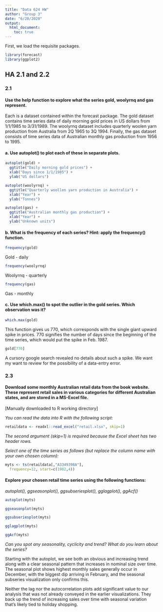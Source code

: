 ```yaml
---
title: "Data 624 HW"
author: "Group 3"
date: "6/20/2020"
output: 
  html_document:
    toc: true
---
```


First, we load the requisite packages.  

```r
library(forecast)
library(ggplot2)
```

## HA 2.1 and 2.2

### 2.1 

#### Use the help function to explore what the series gold, woolyrnq and gas represent.

Each is a dataset contained within the forecast package. The gold dataset contains time series data of daily morning gold prices in US dollars from 1/1/1985 to 3/31/1989. The woolyrnq dataset includes quarterly woolen yarn production from Australia from 2Q 1965 to 3Q 1994. Finally, the gas dataset consists of time series data of Australian monthly gas production from 1956 to 1995.

#### a. Use autoplot() to plot each of these in separate plots. 
  
```r
autoplot(gold) +
  ggtitle("Daily morning gold prices") +
  xlab("Days since 1/1/1985") +
  ylab("US dollars")
```
```r
autoplot(woolyrnq) +
  ggtitle("Quarterly woollen yarn production in Australia") +
  xlab("Year") +
  ylab("Tonnes")
```
 
```r
autoplot(gas) +
  ggtitle("Australian monthly gas production") +
  xlab("Year") +
  ylab("Unknown units")
```
  
#### b. What is the frequency of each series? Hint: apply the frequency() function. 

```r
frequency(gold)
```
Gold - daily
 
```r
frequency(woolyrnq)
```
Woolyrnq - quarterly
 
```r
frequency(gas)
```
Gas - monthly
  
#### c. Use which.max() to spot the outlier in the gold series. Which observation was it? 
  
```r
which.max(gold)
```
This function gives us 770, which corresponds with the single giant upward spike in prices. 770 signifies the number of days since the beginning of the time series, which would put the spike in Feb. 1987.

```r
gold[770]
```
A cursory google search revealed no details about such a spike. We want my want to review for the possibility of a data-entry error.


### 2.3

#### Download some monthly Australian retail data from the book website. These represent retail sales in various categories for different Australian states, and are stored in a MS-Excel file.

[Manually downloaded to R working directory]

*You can read the data into R with the following script:*

```r
retaildata <- readxl::read_excel("retail.xlsx", skip=1)
```

*The second argument (skip=1) is required because the Excel sheet has two header rows.*

*Select one of the time series as follows (but replace the column name with your own chosen column):*

```r
myts <- ts(retaildata[,"A3349398A"],
  frequency=12, start=c(1982,4))
```

#### Explore your chosen retail time series using the following functions:

*autoplot(), ggseasonplot(), ggsubseriesplot(), gglagplot(), ggAcf()*

```r
autoplot(myts)
```

```r
ggseasonplot(myts)
```

```r
ggsubseriesplot(myts)
```

```r
gglagplot(myts)
```

```r
ggAcf(myts)
```


*Can you spot any seasonality, cyclicity and trend? What do you learn about the series?*

Starting with the autoplot, we see both an obvious and increasing trend along with a clear seasonal pattern that increases in nominal size over time. The seasonal plot shows highest monthly sales generally occur in December, with the biggest dip arriving in February, and the seasonal subseries visualization only confirms this. 

Neither the lag nor the autocorrelation plots add significant value to our analysis that was not already conveyed in the earlier visualizations. They back up the trend of increasing sales over time with seasonal variation that's likely tied to holiday shopping.